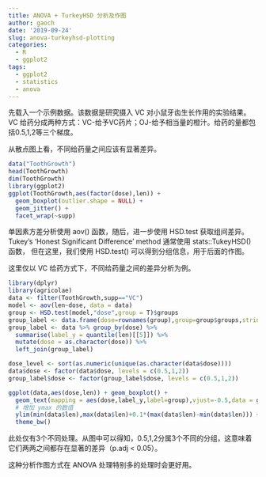```yaml
---
title: ANOVA + TurkeyHSD 分析及作图
author: gaoch
date: '2019-09-24'
slug: anova-turkeyhsd-plotting
categories:
  - R
  - ggplot2
tags:
  - ggplot2
  - statistics
  - anova
---
```


先载入一个示例数据。该数据是研究摄入 VC 对小鼠牙齿生长作用的实验结果。VC 给药分成两种方式：VC-给予VC药片；OJ-给予相当量的橙汁。给药的量都包括0.5,1,2等三个梯度。

从散点图上看，不同给药量之间应该有显著差异。

```r
data("ToothGrowth")
head(ToothGrowth)
dim(ToothGrowth)
library(ggplot2)
ggplot(ToothGrowth,aes(factor(dose),len)) + 
  geom_boxplot(outlier.shape = NULL) + 
  geom_jitter() +
  facet_wrap(~supp)
```


单因素方差分析使用 aov() 函数，随后，进一步使用 HSD.test 获取组间差异。 Tukey’s ‘Honest Significant Difference’ method 通常使用  stats::TukeyHSD() 函数， 但在这里，我们使用 HSD.test() 可以得到分组信息，用于后面的作图。

这里仅以 VC 给药方式下，不同给药量之间的差异分析为例。

```r
library(dplyr)
library(agricolae)
data <- filter(ToothGrowth,supp=="VC")
model <- aov(len~dose, data = data)
group <- HSD.test(model,"dose",group = T)$groups
group_label <- data.frame(dose=rownames(group),group=group$groups,stringsAsFactors = F)
group_label <- data %>% group_by(dose) %>% 
  summarise(label_y = quantile(len)[[5]]) %>%
  mutate(dose = as.character(dose)) %>%
  left_join(group_label)

dose_level <- sort(as.numeric(unique(as.character(data$dose))))
data$dose <- factor(data$dose, levels = c(0.5,1,2))
group_label$dose <- factor(group_label$dose, levels = c(0.5,1,2))

ggplot(data,aes(dose,len)) + geom_boxplot() +
  geom_text(mapping = aes(dose,label_y,label=group),vjust=-0.5,data = group_label) +
  # 增加 ymax 的数值
  ylim(min(data$len),max(data$len)+0.1*(max(data$len)-min(data$len))) +
  theme_bw()
```

此处仅有3个不同处理。从图中可以得知，0.5,1,2分属3个不同的分组，这意味着它们两两之间都存在显著的差异（p.adj < 0.05）。

这种分析作图方式在 ANOVA 处理特别多的处理时会更好用。
